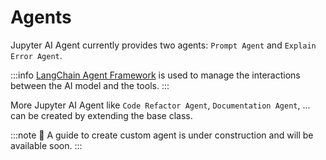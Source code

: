 # Agents

Jupyter AI Agent currently provides two agents: `Prompt Agent` and `Explain Error Agent`.

:::info
[LangChain Agent Framework](https://python.langchain.com/v0.1/docs/modules/agents/how_to/custom_agent/) is used to manage the interactions between the AI model and the tools.
:::

More Jupyter AI Agent like `Code Refactor Agent`, `Documentation Agent`, ... can be created by extending the base class.

:::note
🚧 A guide to create custom agent is under construction and will be available soon.
:::